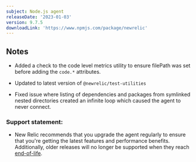 ```yaml
---
subject: Node.js agent
releaseDate: '2023-01-03'
version: 9.7.5
downloadLink: 'https://www.npmjs.com/package/newrelic'
---
```


## Notes

* Added a check to the code level metrics utility to ensure filePath was set before adding the `code.*` attributes.

* Updated to latest version of `@newrelic/test-utilities`

* Fixed issue where listing of dependencies and packages from symlinked nested directories created an infinite loop which caused the agent to never connect.


### Support statement:

* New Relic recommends that you upgrade the agent regularly to ensure that you're getting the latest features and performance benefits. Additionally, older releases will no longer be supported when they reach [end-of-life](/docs/using-new-relic/cross-product-functions/install-configure/notification-changes-new-relic-saas-features-distributed-software).